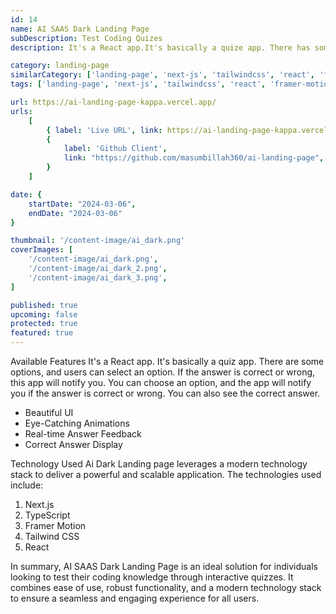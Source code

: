 ```yaml
---
id: 14
name: AI SAAS Dark Landing Page
subDescription: Test Coding Quizes
description: It's a React app.It's basically a quize app. There has some options and user can select an option. If answer is correct or wrong this app will notify you. You can choose option and app will be notify you this answer is correct or wrong. You can see correct answer also.

category: landing-page
similarCategory: ['landing-page', 'next-js', 'tailwindcss', 'react', 'framer-motion']
tags: ['landing-page', 'next-js', 'tailwindcss', 'react', 'framer-motion']

url: https://ai-landing-page-kappa.vercel.app/
urls:
    [
        { label: 'Live URL', link: https://ai-landing-page-kappa.vercel.app/ },
        {
            label: 'Github Client',
            link: "https://github.com/masumbillah360/ai-landing-page",
        }
    ]

date: {
    startDate: "2024-03-06",
    endDate: "2024-03-06"
}

thumbnail: '/content-image/ai_dark.png'
coverImages: [
    '/content-image/ai_dark.png',
    '/content-image/ai_dark_2.png',
    '/content-image/ai_dark_3.png',
]

published: true
upcoming: false
protected: true
featured: true
---
```


<Heading typo="h2">Available Features</Heading>
<Paragraph>
     It's a React app. It's basically a quiz app. There are some options, and users can select an option. If the answer is correct or wrong, this app will notify you. You can choose an option, and the app will notify you if the answer is correct or wrong. You can also see the correct answer.
</Paragraph>
 <ul> <li>Beautiful UI</li> <li>Eye-Catching Animations</li> <li>Real-time Answer Feedback</li> <li>Correct Answer Display</li> </ul>

<Heading typo="h2">Technology Used</Heading>
<Paragraph>
    Ai Dark Landing page leverages a modern technology stack to deliver a powerful and
    scalable application. The technologies used include:
</Paragraph>
<ol> <li>Next.js</li> <li>TypeScript</li> <li>Framer Motion</li> <li>Tailwind CSS</li> <li>React</li> </ol>

<Paragraph> In summary, AI SAAS Dark Landing Page is an ideal solution for individuals looking to test their coding knowledge through interactive quizzes. It combines ease of use, robust functionality, and a modern technology stack to ensure a seamless and engaging experience for all users. </Paragraph>
